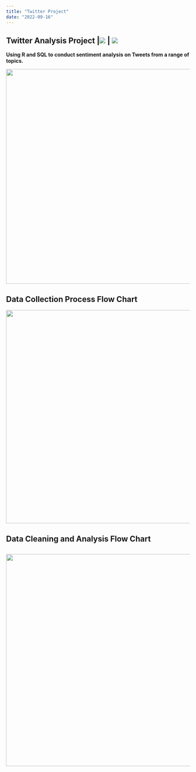 ```yaml
---
title: "Twitter Project"
date: "2022-09-16"
---
```


## **Twitter Analysis Project \|**![](https://img.shields.io/badge/%E2%9C%85-Complete-brightgreen) **\|** [![](https://img.shields.io/badge/%F0%9F%94%8D-CLICK%20HERE%20to%20view%20project-informational)](https://bradfordjohnson.github.io/twitter-analysis-project/)

**Using R and SQL to conduct sentiment analysis on Tweets from a range of topics.**

![](jeremy-bezanger-EXDRSDPJbv4-unsplash.jpg){width="587"}

## Data Collection Process Flow Chart

![](data-collection.png){width="583"}

## Data Cleaning and Analysis Flow Chart

## ![](data-cleaning-analysis.png){width="580"}
